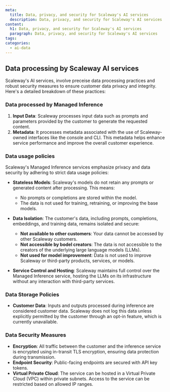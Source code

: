 ```yaml
---
meta:
  title: Data, privacy, and security for Scaleway's AI services
  description: Data, privacy, and security for Scaleway's AI services
content:
  h1: Data, privacy, and security for Scaleway's AI services
  paragraph: Data, privacy, and security for Scaleway's AI services
tags:
categories:
  - ai-data
---
```


## Data processing by Scaleway AI services

Scaleway's AI services, involve preceise data processing practices and robust security measures to ensure customer data privacy and integrity. Here's a detailed breakdown of these practices:

### Data processed by Managed Inference

1. **Input Data**: Scaleway processes input data such as prompts and parameters provided by the customer to generate the requested content.
2. **Metadata**: It processes metadata associated with the use of Scaleway-owned interfaces like the console and CLI. This metadata helps enhance service performance and improve the overall customer experience.

### Data usage policies

Scaleway's Managed Inference services emphasize privacy and data security by adhering to strict data usage policies:

- **Stateless Models**: Scaleway's models do not retain any prompts or generated content after processing. This means:
  - No prompts or completions are stored within the model.
  - The data is not used for training, retraining, or improving the base models.

- **Data Isolation**: The customer's data, including prompts, completions, embeddings, and training data, remains isolated and secure:
  - **Not available to other customers**: Your data cannot be accessed by other Scaleway customers.
  - **Not accessible by bodel creators**: The data is not accessible to the creators of the underlying large language models (LLMs).
  - **Not used for model improvement**: Data is not used to improve Scaleway or third-party products, services, or models.

- **Service Control and Hosting**: Scaleway maintains full control over the Managed Inference service, hosting the LLMs on its infrastructure without any interaction with third-party services.

### Data Storage Policies

- **Customer Data**: Inputs and outputs processed during inference are considered customer data. Scaleway does not log this data unless explicitly permitted by the customer through an opt-in feature, which is currently unavailable.

### Data Security Measures

- **Encryption**: All traffic between the customer and the inference service is encrypted using in-transit TLS encryption, ensuring data protection during transmission.
- **Endpoint Security**: Public-facing endpoints are secured with API key tokens.
- **Virtual Private Cloud**: The service can be hosted in a Virtual Private Cloud (VPC) within private subnets. Access to the service can be restricted based on allowed IP ranges.
